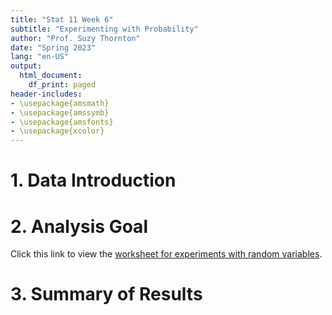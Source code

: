```yaml
---
title: "Stat 11 Week 6"
subtitle: "Experimenting with Probability" 
author: "Prof. Suzy Thornton"
date: "Spring 2023"
lang: "en-US"
output:
  html_document:
    df_print: paged
header-includes:
- \usepackage{amsmath}
- \usepackage{amssymb}
- \usepackage{amsfonts}
- \usepackage{xcolor}
---
```



# 1. Data Introduction 



# 2. Analysis Goal  



Click this link to view the [worksheet for experiments with random variables](https://profsuzy.github.io/Stat11/wk6-wksheet.html). 

# 3. Summary of Results  



